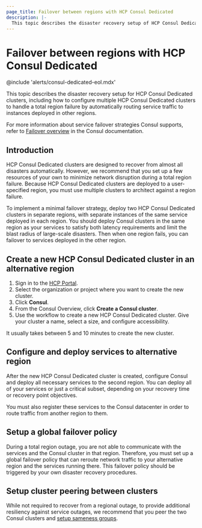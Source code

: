 ```yaml
---
page_title: Failover between regions with HCP Consul Dedicated
description: |-
  This topic describes the disaster recovery setup of HCP Consul Dedicated clusters, and how to configure multiple HCP Consul Dedicated clusters to handle a total region failure.
---
```


# Failover between regions with HCP Consul Dedicated

@include 'alerts/consul-dedicated-eol.mdx'

This topic describes the disaster recovery setup for HCP Consul Dedicated clusters, including how to configure multiple HCP Consul Dedicated clusters to handle a total region failure by automatically routing service traffic to instances deployed in other regions.

For more information about service failover strategies Consul supports, refer to [Failover overview](/consul/docs/connect/manage-traffic/failover) in the Consul documentation.

## Introduction

HCP Consul Dedicated clusters are designed to recover from almost all disasters automatically. However, we recommend that you set up a few resources of your own to minimize network disruption during a total region failure. Because HCP Consul Dedicated clusters are deployed to a user-specified region, you must use multiple clusters to architect against a region failure.

To implement a minimal failover strategy, deploy two HCP Consul Dedicated clusters in separate regions, with separate instances of the same service deployed in each region. You should deploy Consul clusters in the same region as your services to satisfy both latency requirements and limit the blast radius of large-scale disasters. Then when one region fails, you can failover to services deployed in the other region.

## Create a new HCP Consul Dedicated cluster in an alternative region

1. Sign in to the [HCP Portal](https://portal.cloud.hashicorp.com).
1. Select the organization or project where you want to create the new cluster.
1. Click **Consul**.
1. From the Consul Overview, click **Create a Consul cluster**.
1. Use the workflow to create a new HCP Consul Dedicated cluster. Give your cluster a name, select a size, and configure accessibility.

It usually takes between 5 and 10 minutes to create the new cluster.

## Configure and deploy services to alternative region

After the new HCP Consul Dedicated cluster is created, configure Consul and deploy all necessary services to the second region. You can deploy all of your services or just a critical subset, depending on your recovery time or recovery point objectives.

You must also register these services to the Consul datacenter in order to route traffic from another region to them.

## Setup a global failover policy

During a total region outage, you are not able to communicate with the services and the Consul cluster in that region. Therefore, you must set up a global failover policy that can reroute network traffic to your alternative region and the services running there. This failover policy should be triggered by your own disaster recovery procedures.

## Setup cluster peering between clusters

While not required to recover from a regional outage, to provide additional resiliency against service outages, we recommend that you peer the two Consul clusters and [setup sameness groups](/consul/docs/connect/cluster-peering/usage/create-sameness-groups).
